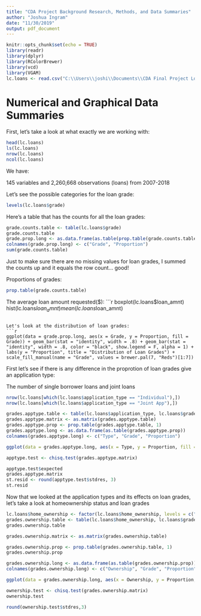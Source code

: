 ```yaml
---
title: "CDA Project Background Research, Methods, and Data Summaries"
author: "Joshua Ingram"
date: "11/30/2019"
output: pdf_document
---
```


```r
knitr::opts_chunk$set(echo = TRUE)
library(readr)
library(dplyr)
library(RColorBrewer)
library(vcd)
library(VGAM)
lc.loans <- read.csv("C:\\Users\\joshi\\Documents\\CDA Final Project Loan Data\\loan.csv")
```

# Numerical and Graphical Data Summaries

First, let's take a look at what exactly we are working with:

```r
head(lc.loans)
ls(lc.loans)
nrow(lc.loans)
ncol(lc.loans)
```

We have:

145 variables and 2,260,668 observations (loans) from 2007-2018

Let's see the possible categories for the loan grade:
```r
levels(lc.loans$grade)
```

Here's a table that has the counts for all the loan grades:
```r
grade.counts.table <- table(lc.loans$grade)
grade.counts.table
grade.prop.long <- as.data.frame(as.table(prop.table(grade.counts.table)))
colnames(grade.prop.long) <- c("Grade", "Proportion")
sum(grade.counts.table)
```

Just to make sure there are no missing values for loan grades, I summed the counts up and it equals the row count... good!

Proportions of grades:
```r
prop.table(grade.counts.table)
```

The average loan amount requested($):
```r
boxplot(lc.loans$loan_amnt)
hist(lc.loans$loan_amnt)
mean(lc.loans$loan_amnt)
```

Let's look at the distribution of loan grades:
```r
ggplot(data = grade.prop.long, aes(x = Grade, y = Proportion, fill = Grade)) + geom_bar(stat = "identity", width = .8) + geom_bar(stat = "identity", width = .8, color = "black", show.legend = F, alpha = 1) + labs(y = "Proportion", title = "Distribution of Loan Grades") + scale_fill_manual(name = "Grade", values = brewer.pal(7, "Reds")[1:7])
```



First let's see if there is any difference in the proprotion of loan grades give an application type:

The number of single borrower loans and joint loans
```r
nrow(lc.loans[which(lc.loans$application_type == "Individual"),])
nrow(lc.loans[which(lc.loans$application_type == "Joint App"),])
```

```r
grades.apptype.table <- table(lc.loans$application_type, lc.loans$grade)
grades.apptype.matrix <- as.matrix(grades.apptype.table)
grades.apptype.prop <- prop.table(grades.apptype.table, 1)
grades.apptype.long <- as.data.frame(as.table(grades.apptype.prop))
colnames(grades.apptype.long) <- c("Type", "Grade", "Proportion")

ggplot(data = grades.apptype.long, aes(x = Type, y = Proportion, fill = Grade)) + geom_bar(stat = "identity", width = .8) + geom_bar(stat = "identity", width = .8, color = "black", show.legend = F, alpha = 1) + labs(y = "Proportion", title = "Conditional Distribution of Loan Grades by Application Type") + scale_fill_manual(name = "Grade", values = brewer.pal(7, "Reds")[1:7])
```

```r
apptype.test <- chisq.test(grades.apptype.matrix)

apptype.test$expected
grades.apptype.matrix
st.resid <- round(apptype.test$stdres, 3)
st.resid
```


Now that we looked at the application types and its effects on loan grades, let's take a look at homeownership status and loan grades
```r
lc.loans$home_ownership <- factor(lc.loans$home_ownership, levels = c("OWN", "MORTGAGE", "RENT", "OTHER", "ANY", "NONE"))
grades.ownership.table <- table(lc.loans$home_ownership, lc.loans$grade)
grades.ownership.table

grades.ownership.matrix <- as.matrix(grades.ownership.table)

grades.ownership.prop <- prop.table(grades.ownership.table, 1)
grades.ownership.prop

grades.ownership.long <- as.data.frame(as.table(grades.ownership.prop))
colnames(grades.ownership.long) <- c("Ownership", "Grade", "Proportion")

ggplot(data = grades.ownership.long, aes(x = Ownership, y = Proportion, fill = Grade)) + geom_bar(stat = "identity", width = .8) + geom_bar(stat = "identity", width = .8, color = "black", show.legend = F, alpha = 1) + labs(y = "Proportion", title = "Conditional Distribution of Loan Grades by Home Ownership") + scale_fill_manual(name = "Grade", values = brewer.pal(7, "Reds")[1:7])
```


```r
ownership.test <- chisq.test(grades.ownership.matrix)
ownership.test

round(ownership.test$stdres,3)
```

